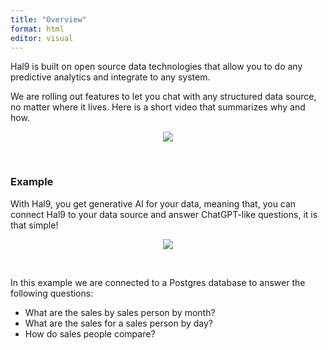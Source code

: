 ---
title: "Overview"
format: html
editor: visual
---

Hal9 is built on open source data technologies that allow you to do any predictive analytics and integrate to any system.

We are rolling out features to let you chat with any structured data source, no matter where it lives. Here is a short video that summarizes why and how.

<center><img src="Images/video.mp4" style="max-width: 70%"/></center>
<br>

### Example 

With Hal9, you get generative AI for your data, meaning that, you can connect Hal9 to your data source and answer ChatGPT-like questions, it is that simple!

<center><img src="Images/getting_started.gif" style="max-width: 70%"/></center>
<br>

In this example we are connected to a Postgres database to answer the following questions:

* What are the sales by sales person by month?
* What are the sales for a sales person by day?
* How do sales people compare?
